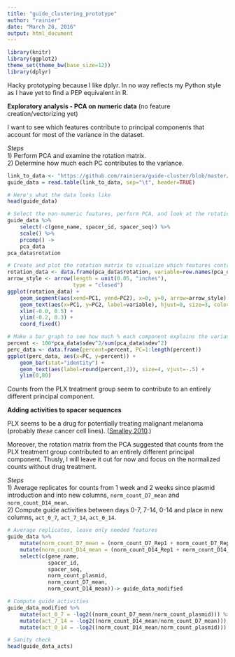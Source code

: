 ```yaml
---
title: "guide_clustering_prototype"
author: "rainier"
date: "March 28, 2016"
output: html_document
---
```


```r
library(knitr)
library(ggplot2)
theme_set(theme_bw(base_size=12))
library(dplyr)
```

Hacky prototyping because I like dplyr.
In no way reflects my Python style as I have yet to find a PEP equivalent in R.

**Exploratory analysis - PCA on numeric data** (no feature creation/vectorizing yet)  


I want to see which features contribute to principal components that account for most of the variance in the dataset.

_Steps_  
1) Perform PCA and examine the rotation matrix.  
2) Determine how much each PC contributes to the variance.
```r
link_to_data <- "https://github.com/rainiera/guide-cluster/blob/master/data/example_guide_data.tsv?raw=true"
guide_data = read.table(link_to_data, sep="\t", header=TRUE)

# Here's what the data looks like
head(guide_data)

# Select the non-numeric features, perform PCA, and look at the rotation matrix
guide_data %>%
    select(-c(gene_name, spacer_id, spacer_seq)) %>%
    scale() %>%
    prcomp() ->
    pca_data
pca_data$rotation

# Create and plot the rotation matrix to visualize which features contribute to the principal components
rotation_data <- data.frame(pca_data$rotation, variable=row.names(pca_data$rotation))
arrow_style <- arrow(length = unit(0.05, "inches"),
                     type = "closed")
ggplot(rotation_data) + 
    geom_segment(aes(xend=PC1, yend=PC2), x=0, y=0, arrow=arrow_style) +
    geom_text(aes(x=PC1, y=PC2, label=variable), hjust=0, size=3, color='red') +
    xlim(-0.0, 0.5) +
    ylim(-0.2, 0.3) +
    coord_fixed()

# Make a bar graph to see how much % each component explains the variance
percent <- 100*pca_data$sdev^2/sum(pca_data$sdev^2)
perc_data <- data.frame(percent=percent, PC=1:length(percent))
ggplot(perc_data, aes(x=PC, y=percent)) +
    geom_bar(stat="identity") +
    geom_text(aes(label=round(percent,2)), size=4, vjust=-.5) +
    ylim(0,80)

```


Counts from the PLX treatment group seem to contribute to an entirely different principal component.



**Adding activities to spacer sequences**


PLX seems to be a drug for potentially treating malignant melanoma (probably *these* cancer cell lines). ([Smalley 2010](http://www.ncbi.nlm.nih.gov/pubmed/20496265).)

Moreover, the rotation matrix from the PCA suggested that counts from the PLX treatment group contributed to an entirely different principal component. Thusly, I will leave it out for now and focus on the normalized counts without drug treatment.

_Steps_  
1) Average replicates for counts from 1 week and 2 weeks since plasmid introduction and into new columns, `norm_count_D7_mean` and `norm_count_D14_mean`.  
2) Compute guide activities between days 0-7, 7-14, 0-14 and place in new columns, `act_0_7`, `act_7_14`, `act_0_14`.
```r

# Average replicates, leave only needed features
guide_data %>%
    mutate(norm_count_D7_mean = (norm_count_D7_Rep1 + norm_count_D7_Rep2) / 2) %>%
    mutate(norm_count_D14_mean = (norm_count_D14_Rep1 + norm_count_D14_Rep2) / 2) %>%
    select(c(gene_name,
             spacer_id,
             spacer_seq,
             norm_count_plasmid,
             norm_count_D7_mean,
             norm_count_D14_mean))-> guide_data_modified

# Compute guide activities
guide_data_modified %>%
    mutate(act_0_7 = -log2((norm_count_D7_mean/norm_count_plasmid))) %>%
    mutate(act_7_14 = -log2((norm_count_D14_mean/norm_count_D7_mean))) %>%
    mutate(act_0_14 = -log2((norm_count_D14_mean/norm_count_plasmid))) -> guide_data_acts

# Sanity check
head(guide_data_acts)
```



